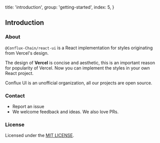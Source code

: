 
  title: 'introduction',
  group: 'getting-started',
  index: 5,
}

## Introduction

### About

`@Conflux-Chain/react-ui` is a React implementation for styles originating from <Link rel="nofollow" target="_blank" href="https://vercel.co/design">Vercel's design</Link>.

The design of **Vercel** is concise and aesthetic, this is an important reason for popularity of Vercel.
Now you can implement the styles in your own React project.

Conflux UI is an unofficial organization, all our projects are open source.

<Spacer y={3} />

### Contact

<!-- - <Link target="_blank" rel="nofollow" href="https://spectrum.chat/zeit-ui/general?tab=posts">
    Chat on Spectrum
  </Link> -->
- <Link target="_blank" rel="nofollow" href="https://github.com/Conflux-Chain/react-ui/issues/new">
    Report an issue
  </Link>
- We welcome feedback and ideas. We also love PRs.

<Spacer y={3} />

### License

Licensed under the [MIT LICENSE](https://github.com/Conflux-Chain/react-ui/blob/master/LICENSE).

